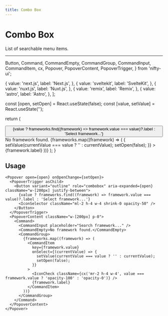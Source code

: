 ```yaml
---
title: Combo Box
---
```


# Combo Box

List of searchable menu items.

---

  Button,
  Command,
  CommandEmpty,
  CommandGroup,
  CommandInput,
  CommandItem, cx, 
  Popover,
  PopoverContent,
  PopoverTrigger,
} from 'nifty-ui';

{
value: 'next.js',
label: 'Next.js',
},
{
value: 'sveltekit',
label: 'SvelteKit',
},
{
value: 'nuxt.js',
label: 'Nuxt.js',
},
{
value: 'remix',
label: 'Remix',
},
{
value: 'astro',
label: 'Astro',
},
];

  const [open, setOpen] = React.useState(false);
  const [value, setValue] = React.useState('');

return (

<Popover open={open} onOpenChange={setOpen}>
  <PopoverTrigger asChild>
    <Button variant="outline" role="combobox" aria-expanded={open} className="w-[200px] justify-between">
      {value ? frameworks.find((framework) => framework.value === value)?.label : 'Select framework...'}
      <IconSelector className="ml-2 h-4 w-4 shrink-0 opacity-50" />
    </Button>
  </PopoverTrigger>
  <PopoverContent className="w-[200px] bg-background-dark/90">
    <Command>
      <CommandInput className="text-sm" placeholder="Search framework..." />
      <CommandEmpty>No framework found.</CommandEmpty>
      <CommandGroup>
        {frameworks.map((framework) => (
          <CommandItem
            key={framework.value}
            onSelect={(currentValue) => {
              setValue(currentValue === value ? '' : currentValue);
              setOpen(false);
            }}
          >
            <IconCheck className={cx('mr-2 h-4 w-4', value === framework.value ? 'opacity-100' : 'opacity-0')} />
            {framework.label}
          </CommandItem>
        ))}
      </CommandGroup>
    </Command>
  </PopoverContent>
</Popover>
); }

<div className="flex flex-col">
  <ComboboxDemo />
</div>

## Usage

```tsx
<Popover open={open} onOpenChange={setOpen}>
  <PopoverTrigger asChild>
    <Button variant="outline" role="combobox" aria-expanded={open} className="w-[200px] justify-between">
      {value ? frameworks.find((framework) => framework.value === value)?.label : 'Select framework...'}
      <IconSelector className="ml-2 h-4 w-4 shrink-0 opacity-50" />
    </Button>
  </PopoverTrigger>
  <PopoverContent className="w-[200px] p-0">
    <Command>
      <CommandInput placeholder="Search framework..." />
      <CommandEmpty>No framework found.</CommandEmpty>
      <CommandGroup>
        {frameworks.map((framework) => (
          <CommandItem
            key={framework.value}
            onSelect={(currentValue) => {
              setValue(currentValue === value ? '' : currentValue);
              setOpen(false);
            }}
          >
            <IconCheck className={cx('mr-2 h-4 w-4', value === framework.value ? 'opacity-100' : 'opacity-0')} />
            {framework.label}
          </CommandItem>
        ))}
      </CommandGroup>
    </Command>
  </PopoverContent>
</Popover>
```
